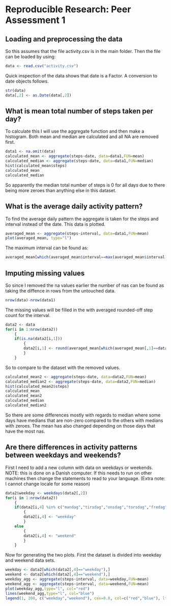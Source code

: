 # Reproducible Research: Peer Assessment 1


## Loading and preprocessing the data
So this assumes that the file activity.csv is in the main folder.
Then the file can be loaded by using:
```r
data <- read.csv("activity.csv")
```
Quick inspection of the data shows that date is a Factor. A conversion to date
objects follows.
```r
str(data)
data[,2] <- as.Date(data[,2])
```

## What is mean total number of steps taken per day?
To calculate this I will use the aggregate function and then make a histogram.
Both mean and median are calculated and all NA are removed first.
```r
data1 <- na.omit(data)
calculated_mean <- aggregate(steps~date, data=data1,FUN=mean)
calculated_median <- aggregate(steps~date, data=data1,FUN=median)
hist(calculated_mean$steps)
calculated_mean
calculated_median
```
So apparently the median total number of steps is 0 for all days due to there
being more zeroes than anything else in this dataset.

## What is the average daily activity pattern?
To find the average daily pattern the aggregate is taken for the steps and
interval instead of the date. This data is plotted.
```r
averaged_mean <- aggregate(steps~interval, data=data1,FUN=mean)
plot(averaged_mean, type="l")
```
The maximum interval can be found as:
```r
averaged_mean[which(averaged_mean$interval==max(averaged_mean$interval)),1]
```


## Imputing missing values
So since I removed the na values earlier the number of nas can be found as
taking the diffence in rows from the untouched data.
```r
nrow(data)-nrow(data1)
```

The missing values will be filled in the with averaged rounded-off step count
for the interval.
```r
data2 <- data
for(i in 1:nrow(data2))
    {
    if(is.na(data2[i,1]))
        {
        data2[i,1] <- round(averaged_mean[which(averaged_mean[,1]==data2[i,3]),2],digits=0)
        }
    }
```
So to compare to the dataset with the removed values.
```r
calculated_mean2 <- aggregate(steps~date, data=data2,FUN=mean)
calculated_median2 <- aggregate(steps~date, data=data2,FUN=median)
hist(calculated_mean2$steps)
calculated_mean
calculated_mean2
calculated_median
calculated_median2
```
So there are some differences mostly with regards to median where some days
have medians that are non-zero compared to the others with medians with zeroes.
The mean has also changed depending on those days that have the most nas.

## Are there differences in activity patterns between weekdays and weekends?
First I need to add a new column with data on weekdays or weekends.
NOTE: this is done on a Danish computer. If this needs to run on other machines
then change the statements to read to your language. 
(Extra note: I cannot change locale for some reason)
```r
data2$weekday <- weekdays(data2[,2])
for(i in 1:nrow(data2))
    {
    if(data2[i,4] %in% c("mandag","tirsdag","onsdag","torsdag","fredag"))
        {
        data2[i,4] <- "weekday"
        }
    else
        {
        data2[i,4] <- "weekend"
        }
    }
```

Now for generating the two plots. First the dataset is divided into weekday and
weekend data sets.
```r
weekday <- data2[which(data2[,4]=="weekday"),]
weekend <- data2[which(data2[,4]=="weekend"),]
weekday_agg <- aggregate(steps~interval, data=weekday,FUN=mean)
weekend_agg <- aggregate(steps~interval, data=weekend,FUN=mean)
plot(weekday_agg,type="l", col="red")
lines(weekend_agg,type="l", col="blue")
legend(1, 200, c("weekday","weekend"), cex=0.8, col=c("red","blue"), lty=1:1);
```